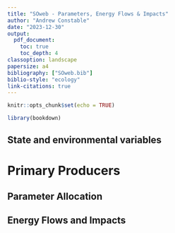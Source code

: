 ```yaml
---
title: "SOweb - Parameters, Energy Flows & Impacts"
author: "Andrew Constable"
date: "2023-12-30"
output: 
  pdf_document:
    toc: true
    toc_depth: 4
classoption: landscape
papersize: a4
bibliography: ["SOweb.bib"]
biblio-style: "ecology"
link-citations: true
---
```


```r
knitr::opts_chunk$set(echo = TRUE)

library(bookdown)
```

## State and environmental variables  
  
```{=latex}
\begin{table}[!ht]
\centering
\textbf{\caption{State and environmental forcing variables in the Steady-state Ecosystem Model}}
\begin{tabular}{l c l}
\\
\hline
\\
\textbf{Variable} & \textbf{Symbol} & \textbf{Units} \\
\\
\hline
\\
\textit{Arena} & &\\
$\quad$Latitude & $L$ & $^{\circ}$ \\
$\quad$Area & $A$ & $km^2$ \\
$\quad$Depth & $Z$ & $m$ \\
\\
\textit{State Variables} & &\\
$\quad$Detritus & $D$ & $tC.km^{-3}$ \\
$\quad$Macronutrients (Silicate) & $Si$ & $mmol.m^{-3}$ \\
$\quad$Micronutrients (dissolved Iron) & $dFe$ & $\mu{mol}.m^{-3}$ \\
$\quad$Phytoplankton & $P$ & $tC.km^{-2}$ \\
$\quad$Higher trophic levels & $B$ & $tC.km^{-2}$ \\
\\
\textit{Environmental Forcing Variables} & &\\
$\quad$Mixed layer depth                                & $MLD$             & $m$          \\
$\quad$Incident solar radiation (insolation) at surface & $I(0,t)$          & $W.m^{-2}$    \\
$\quad$Sea ice concentration                            & $SIC$             & $\%$           \\
$\quad$Sea ice thickness                                & $SIT$             & $m$           \\
$\quad$Temperature                                      & $T$               & $^{\circ}C$    \\
\\
\hline
\end{tabular}
\label{ex:SEMvars}
\end{table}
```
  
  
# Primary Producers  
    
```{=latex}
\begin{table}[!ht]
\centering
\textbf{\caption{Parameters used for primary production in diatoms and other phytoplankton (modelled on haptophytes) in the NPZD model of Base Production}}
\begin{tabular}{l c l}
\\
\hline
\\
\textbf{Parameter}                    &  \textbf{Symbol}    & \textbf{Units} \\
\\
\hline
\\
\textit{Light}                       &     &     \\
$\quad$Attenuation PAR through sea ice                          & $k_{si}$  & $m^{-1}$ \\
$\quad$Attenuation PAR through water                            & $k_w$     & $m^{-1}$ \\
$\quad$Proportion incident radiation photosynthetically active  & $PAR$     & $-$ \\
\\
\textit{Growth rate} &     &   \\
$\quad$Photosynthesis efficiency (initial slope of P-I curve) & $\alpha$    & $$ \\
$\quad$Maximum growth rate                               & $\mu_{max}$         & $d^{-1}$ \\
$\quad$Half saturation constants for nutrient uptake     &             &  \\
$\quad\quad$Silicate                                     & $K_{SiO_4}$ & $mmol.m^{-3}$ \\
$\quad\quad$Dissolved Iron                               & $K_{dFe}$   & $\mu{mol}.m^{-3}$ \\
\\
\textit{Stoichiometry} &     &   \\
$\quad$Algal carbon to nitrogen ratio      & $R_{c:n}$     & $mol.mol^{-1}$ \\
$\quad$Algal chl-a to nitrogen ratio       & $R_{chla:n}$  & $g.mol^{-1}$ \\
$\quad$Algal iron to nitrogen ratio        & $R_{fe:n}$    & $mmol.mol^{-1}$ \\
$\quad$Algal silica to nitrogen ratio      & $R_{fe:n}$    & $mol.mol^{-1}$ \\
$\quad$   & $$  & $$ \\
$\quad$   & $$  & $$ \\
\\
\hline
\end{tabular}
\label{ex:BasePhytoplanktonParameters}
\end{table}
```
      
  
## Parameter Allocation  
  
```{=latex}
\begin{table}[!ht]
\centering
\textbf{\caption{Allocation of Parameters Part 1}}
\begin{tabular}{l c l l}
\\
\hline
\\
\textbf{Parameter}                    &  \textbf{Symbol}    & \textbf{Units} & \textbf{Category}\\
\\
\hline
\\
$J_{max}$ parameter & $a$         & $d^{-1}$   & Primary Production\\ 
& $A$         & $$   & \\ 
Initial slope of photosynthis-irradiance curve & $\alpha$    & $d^(-1)/W m^{-2}$   & Primary production \\ 
$J_{max}$ parameter & $b$         & $d^{-1}$   & Primary Production\\ 
Benthic inputs& $be$    & $$   & Subscript\\ 
Carbon mass of higher trophic level & $B$    & $$   & State variable \\ 
& $\beta$    & $$   & \\ 
& $c$    & $$   & \\ 
Phytoplankton competition coefficients & $^pc$    & $$   & Primary production \\ 
Circumpolar Deep Water& $cdw$    & $$   & Subscript\\ 
& $C$    & $$   & \\ 
& $d$    & $$   & \\ 
Detrital concentration & $D$    & $$   & State variable \\ 
Realised depth adjustment for incident angle of light & $^ID$    & $$   & Primary production\\ 
& $\delta$    & $$   & \\ 
& $\Delta$    & $$   & \\ 
& $e$    & $$   & \\ 
& $E$    & $$   & \\ 
& $\epsilon$    & $$   & \\ 
& $\varepsilon$    & $$   & \\ 
& $\eta$    & $$   & \\ 
& $f$    & $$   & \\ 
& $F$    & $$   & \\ 
& $g$    & $$   & \\ 
Nutrient uptake by phytoplankton & $gN$    & $$   & Primary production\\ 
Total grazing rate by zooplankton & $G$    & $$   & \\ 
& $\gamma$    & $$   & \\ 
& $\Gamma$    & $$   & \\ 
& $h$    & $$   & \\ 
& $H$    & $$   & \\ 
& $i$    & $$   & \\ 
Incident solar radiation at surface        & $I$          & $W.m^{-2}$  & Environment  \\
& $\iota$    & $$   & \\ 
\\
\hline
\end{tabular}
\label{ex:ModelParams1}
\end{table}
```
  
  
  
```{=latex}
\begin{table}[!ht]
\centering
\textbf{\caption{Allocation of Parameters Part 2}}
\begin{tabular}{l c l l}
\\
\hline
\\
\textbf{Parameter}                    &  \textbf{Symbol}    & \textbf{Units} & \textbf{Category}\\
\\
\hline
\\
& $j$    & $$   & \\ 
Phytoplankton growth rate & $J$    & $$   & Primary Production\\ 
Phytoplankton - maximum growth rate & $J_{max}$    & $$   & Primary production\\ 
Light attenuation & $k$    & $m^{-1}$   & Primary production\\ 
& $K$    & $$   & \\ 
Phytoplankton nutrient uptake - half saturation & $\kappa$    & $$   & Primary production\\ 
& $l$    & $$   & \\ 
& $L$    & $$   & \\ 
& $\lambda$    & $$   & \\ 
& $\Lambda$    & $$   & \\ 
& $m$    & $$   & \\ 
Mortality rate & $M$    & $$   & \\ 
Mixed layer depth      & $MLD$             & $m$      & Environment    \\

Mortality rate of phytoplankton & $\mu$    & $t^{-1}$   & Primary production\\ 
& $n$    & $$   & \\ 
Nutrient concentration & $N$    & $$   & State variable \\ 
& $\nu$    & $$   & \\ 
& $o$    & $$   & \\ 
& $O$    & $$   & \\ 
& $\omega$    & $$   & \\ 
& $\Omega$    & $$   & \\ 
& $p$    & $$   & \\ 
Phytoplankton concentration (carbon) & $P$    & $$   & State variable\\ 
Proportion incident radiation photosynthetically active& $PAR$    & $$   & Primary production\\ 
& $\pi$    & $$   & \\ 
& $\Pi$    & $$   & \\ 
& $\phi$    & $$   & \\ 
& $\Phi$    & $$   & \\ 
& $q$    & $$   & \\ 
& $Q$    & $$   & \\ 
& $r$    & $$   & \\ 
& $R$    & $$   & \\ 
& $\rho$    & $$   & \\ 
& $s$    & $$   & \\ 
Sea ice & $si$    & $$   & Subscript\\ 
Nutrient Source & $S$    & $$   & Nutrients\\ 
Sea ice thickness                          & $SIT$             & $m$      & Environment     \\
& $\sigma$    & $$   & \\ 
& $\Sigma$    & $$   & \\ 
& $\psi$    & $$   & \\ 
& $\Psi$    & $$   & \\ 
\\
\hline
\end{tabular}
\label{ex:ModelParams1}
\end{table}
```
  
  
  
```{=latex}
\begin{table}[!ht]
\centering
\textbf{\caption{Allocation of Parameters Part 3}}
\begin{tabular}{l c l l}
\\
\hline
\\
\textbf{Parameter}                    &  \textbf{Symbol}    & \textbf{Units} & \textbf{Category}\\
\\
\hline
\\
Time & $t$    & $$   & Subscript \\ 
Terrestrial inputs & $ti$    & $$   & Subscript\\ 
Temperature & $T$    & $^{\circ}C$   & Environment\\ 
& $\theta$    & $$   & \\ 
& $\Theta$    & $$   & \\ 
& $\vartheta$    & $$   & \\ 
& $\tau$    & $$   & \\ 
& $u$    & $$   & \\ 
& $U$    & $$   & \\ 
& $\upsilon$    & $$   & \\ 
& $\Upsilon$    & $$   & \\ 
& $v$    & $$   & \\ 
& $V$    & $$   & \\ 
& $w$    & $$   & \\ 
& $W$    & $$   & \\ 
& $x$    & $$   & \\ 
& $X$    & $$   & \\ 
& $\xi$    & $$   & \\ 
& $\Xi$    & $$   & \\ 
& $\chi$    & $$   & \\ 
& $y$    & $$   & \\ 
& $Y$    & $$   & \\ 
Depth & $z$    & $m$   & Environment\\ 
& $Z$    & $$   & \\ 
& $\zeta$    & $$   & \\ 
\\
\hline
\end{tabular}
\label{ex:ModelParams2}
\end{table}
```
  
  
## Energy Flows and Impacts  
  
  
```{=latex}
\begin{table}[!ht]
\centering
\textbf{\caption{Energy Flows}}
\begin{tabular}{l c c c c c c c c c c c c c c c c c c c c c c c c c c c c c}
\\
\hline
\\
\textbf{Consumed} &nFeM &nFeD &nFeSI &nSiM &nSiD &nSiSI &nCaM &nCaD &nCaSI &pDi
                  &pSm &z & & & & & & & & 
                  & & & & & & & & &  \\
\\
\textbf{Consumed} & & & & & & & & & &
                  & & & & & & & & & & 
                  & & & & & & & & &  \\
\hline
\\
Time & $t$    & $$   & Subscript \\ 
Terrestrial inputs & $ti$    & $$   & Subscript\\ 
Temperature & $T$    & $^{\circ}C$   & Environment\\ 
& $\theta$    & $$   & \\ 
& $\Theta$    & $$   & \\ 
& $\vartheta$    & $$   & \\ 
& $\tau$    & $$   & \\ 
& $u$    & $$   & \\ 
& $U$    & $$   & \\ 
& $\upsilon$    & $$   & \\ 
& $\Upsilon$    & $$   & \\ 
& $v$    & $$   & \\ 
& $V$    & $$   & \\ 
& $w$    & $$   & \\ 
& $W$    & $$   & \\ 
& $x$    & $$   & \\ 
& $X$    & $$   & \\ 
& $\xi$    & $$   & \\ 
& $\Xi$    & $$   & \\ 
& $\chi$    & $$   & \\ 
& $y$    & $$   & \\ 
& $Y$    & $$   & \\ 
Depth & $z$    & $m$   & Environment\\ 
& $Z$    & $$   & \\ 
& $\zeta$    & $$   & \\ 
\\
\hline
\end{tabular}
\label{ex:ModelParams2}
\end{table}
```
  
 